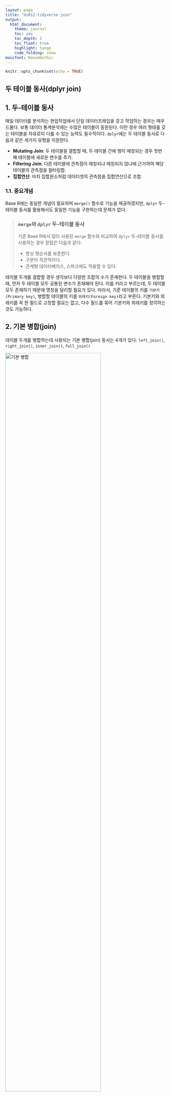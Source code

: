 ```yaml
---
layout: page
title: "ds012-tidyverse-join"
output:
  html_document: 
    theme: journal
    toc: yes
    toc_depth: 2
    toc_float: true
    highlight: tango
    code_folding: show
mainfont: NanumGothic
---
```



```r
knitr::opts_chunk$set(echo = TRUE)
```


## 두 테이블 동사(dplyr join)

## 1. 두-테이블 동사

매일 데이터를 분석하는 현업작업에서 단일 데이터프레임을 갖고 작업하는 경우는 매우 드물다.
보통 데이터 통계분석에는 수많은 테이블이 동원된다. 이런 경우 여러 형태를 갖는 테이블을 자유로이 다룰 수 있는 능력도 필수적이다.
`dplyr`에는 두 테이블 동사로 다음과 같은 세가지 유형을 지원한다.

- **Mutating Join**: 두 테이블을 결합할 때, 두 테이블 간에 행이 매칭되는 경우 첫번째 테이블에 새로운 변수를 추가.
- **Filtering Join**: 다른 테이블에 관측점이 매칭되냐 매칭되지 않냐에 근거하여 해당 테이블의 관측점을 필터링함.
- **집합연산**: 마치 집합원소처럼 데이터셋의 관측점을 집합연산으로 조합.

### 1.1. 중요개념

Base R에는 동일한 개념이 필요하여 `merge()` 함수로 기능을 제공하였지만, 
`dplyr` 두-테이블 동사를 활용해서도 동일한 기능을 구현하는데 문제가 없다.

> ### `merge`와 `dplyr` 두-테이블 동사 {.callout}
>
> 기존 Base R에서 많이 사용된 `merge` 함수와 비교하여 `dplyr` 두-테이블 동사를 사용하는 경우 장점은 다음과 같다.
>
> - 항상 행순서를 보존한다.
> - 구문이 직관적이다.
> - 관계형 데이터베이스, 스파크에도 적용할 수 있다.

테이블 두개를 결합할 경우 생각보다 다양한 조합의 수가 존재한다. 
두 테이블을 병합할 때, 먼저 두 테이블 모두 공통된 변수가 존재해야 된다. 
이를 키라고 부르는데, 두 테이블 모두 존재하기 때문에 명칭을 달리할 필요가 있다.
따라서, 기준 테이블의 키를 `기본키(Primary key)`, 병합할 테이블의 키를 `외래키(Foreign key)`라고 부른다.
기본키와 외래키를 꼭 한 필드로 고정할 필요는 없고, 다수 필드를 묶어 기본키와 외래키를 정의하는 것도 가능하다.


## 2. 기본 병합(join)

데이블 두개를 병합하는데 사용되는 기본 병합(join) 동사는 4개가 있다: `left_join()`, `right_join()`, `inner_join()`, `full_join()`

<img src="fig/ds-basic-join.png" alt="기본 병합" width="77%" />

먼저 `superheroes`, `publishers` 데이터프레임을 생성한다. 

```r
suppressPackageStartupMessages(library(dplyr))
library(readr)

superheroes <- "
    name, alignment, gender,         publisher
 Magneto,       bad,   male,            Marvel
   Storm,      good, female,            Marvel
Mystique,       bad, female,            Marvel
  Batman,      good,   male,                DC
   Joker,       bad,   male,                DC
Catwoman,       bad, female,                DC
 Hellboy,      good,   male, Dark Horse Comics
"
superheroes <- read_csv(superheroes, trim_ws = TRUE, skip = 1)

publishers <- "
  publisher, yr_founded
         DC,       1934
     Marvel,       1939
      Image,       1992
"
publishers <- read_csv(publishers, trim_ws = TRUE, skip = 1)
```

### 2.1. `inner_join()` 

`inner_join()`은 두 테이블 모두에 존재하는 행이 있는 경우 이를 병합하여 새로운 테이블을 생성시킨다.

`inner_join(x,y)` 를 수행하면 기준 테이블의 모든 행을 반환시키는데 조건은 상대 테이블에 매칭되는 행이 있는 경우다.
두 테이블 사이 다수가 매칭되면, 모든 매칭 조합이 반환된다. 대표적인 `mutating join` 사례다.

```r
ijsp <- inner_join(superheroes, publishers)
```

```r
superheroes_kable <- knitr::kable(superheroes)
publishers_kable <- knitr::kable(publishers)
ijsp_kable <- knitr::kable(ijsp)
```

<table border = 1>
<tr>
	<td valign="top">
		superheroes
		`r superheroes_kable`
</td>
	<td valign="top">
	  publishers
	  `r publishers_kable`
</td>
	<td valign="top">
		inner_join(x = superheroes, y = publishers)
	  `r ijsp_kable`
</td>
</tr>
</table>

### 2.2. `semi_join()`

```r
(sjsp <- semi_join(superheroes, publishers))
```

```r
sjsp_kable <- knitr::kable(sjsp)
```

<table border = 1>
  <tr>
  <td valign="top">
  superheroes
  `r superheroes_kable`
</td>
  <td valign="top">
  publishers
  `r publishers_kable`
</td>
  <td valign="top">
  semi-join(x = superheroes, y = publishers)
  `r sjsp_kable`
</td>
</tr>
</table>

### 2.3. `left_join()`


```r
(ljsp <- left_join(superheroes, publishers))
```

```r
ljsp_kable <- knitr::kable(ljsp)
```

<table border = 1>
  <tr>
  <td valign="top">
  superheroes
  `r superheroes_kable`
</td>
  <td valign="top">
  publishers
  `r publishers_kable`
</td>
  <td valign="top">
  left_join(x = superheroes, y = publishers)
  `r ljsp_kable`
</td>
</tr>
</table>

### 2.4. `anti_join()`


```r
(ajsp <- anti_join(superheroes, publishers))
```


```r
ajsp_kable <- knitr::kable(ajsp)
```

<table border = 1>
  <tr>
  <td valign="top">
  superheroes
  `r superheroes_kable`
</td>
  <td valign="top">
  publishers
  `r publishers_kable`
</td>
  <td valign="top">
  anti_join(x = superheroes, y = publishers)
  `r ajsp_kable`
</td>
</tr>
</table>

### 2.5. `anti_join()`

> anti_join(x, y): Return all rows from x where there are not matching values in y, keeping just columns from x. This is a filtering join.

```r
(ajps <- anti_join(publishers, superheroes))
```

We keep __only__ publisher Image now (and the variables found in `x = publishers`).

```r
ajps_kable <- knitr::kable(ajps)
```

<table border = 1>
  <tr>
<tr>
<td valign="top">
publishers
`r publishers_kable`
</td>
<td valign="top">
superheroes
`r superheroes_kable`
</td>
<td valign="top">
anti_join(x = publishers, y = superheroes)
`r ajps_kable`
</td>
</tr>
</table>


### 2.6. `full_join()`

```r
(fjsp <- full_join(superheroes, publishers))
```


```r
fjsp_kable <- knitr::kable(fjsp)
```

<table border = 1>
<tr>
<td valign="top">
  superheroes
  `r superheroes_kable`
</td>
<td valign="top">
  publishers
  `r publishers_kable`
</td>
<td valign="top">
  full_join(x = superheroes, y = publishers)
  `r fjsp_kable`
</td>
</tr>
</table>


## R과 SQL 비교

|    R	          |  SQL                                                               |
|:----------------|:-------------------------------------------------------------------|
| inner_join()    |  SELECT * FROM x JOIN y ON x.a = y.a                               |
| left_join()     |  SELECT * FROM x LEFT JOIN y ON x.a = y.a                          |
| right_join()    |  SELECT * FROM x RIGHT JOIN y ON x.a = y.a                         |
| full_join()     |  SELECT * FROM x FULL JOIN y ON x.a = y.a                          |
| semi_join()     |  SELECT * FROM x WHERE EXISTS (SELECT 1 FROM y WHERE x.a = y.a)    |
| anti_join()     |  SELECT * FROM x WHERE NOT EXISTS (SELECT 1 FROM y WHERE x.a = y.a)|
| intersect(x,y)  |  SELECT * FROM x INTERSECT SELECT * FROM y                         |
| union(x, y)     |  SELECT * FROM x UNION SELECT * FROM y                             |
| setdiff(x, y)   |  SELECT * FROM x EXCEPT SELECT * FROM y                            |


